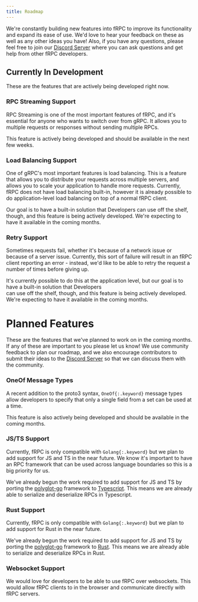 ```yaml
---
title: Roadmap
---
```


We're constantly building new features into fRPC to improve its functionality and expand its ease of use.
We'd love to hear your feedback on these as well as any other ideas you have!
Also, if you have any questions, please feel free to join our [Discord Server](https://loopholelabs.io/discord) where
you can ask questions and get help from other fRPC developers.

## Currently In Development

These are the features that are actively being developed right now.

### RPC Streaming Support

RPC Streaming is one of the most important features of fRPC, and it's essential for anyone who wants to switch over from
gRPC. It allows you to multiple requests or responses without sending multiple RPCs.

This feature is actively being developed and should be available in the next few weeks.

### Load Balancing Support

One of gRPC's most important features is load balancing. This is a feature that allows you to distribute your requests
across multiple servers, and allows you to scale your application to handle more requests. Currently, fRPC does not
have load balancing built-in, however it is already possible to do application-level load balancing on top of a normal
fRPC client.

Our goal is to have a built-in solution that Developers can use off the shelf, though, and this feature
is being actively developed. We're expecting to have it available in the coming months.

### Retry Support

Sometimes requests fail, whether it's because of a network issue or because of a server issue. Currently, this sort
of failure will result in an fRPC client reporting an error - instead, we'd like to be able to retry the request
a number of times before giving up.

It's currently possible to do this at the application level, but our goal is to have a built-in solution that Developers \
can use off the shelf, though, and this feature is being actively developed. We're expecting to have it available in the coming months.

# Planned Features

These are the features that we've planned to work on in the coming months. If any of these are important to you please
let us know! We use community feedback to plan our roadmap, and we also encourage contributors to submit their ideas
to the [Discord Server](https://loopholelabs.io/discord) so that we can discuss them with the community.

### OneOf Message Types

A recent addition to the proto3 syntax, `OneOf{:.keyword}` message types allow developers to specify that
only a single field from a set can be used at a time.

This feature is also actively being developed and should be available in the coming months.

### JS/TS Support

Currently, fRPC is only compatible with `Golang{:.keyword}` but we plan to add support for JS and TS in the near future.
We know it's important to have an RPC framework that can be used across language boundaries so this is a big priority for us.

We've already begun the work required to add support for JS and TS by porting the [polyglot-go](https://github.com/loopholelabs/polyglot-go)
framework to [Typescript](https://github.com/loopholelabs/polyglot-ts). This means we are already able to serialize and
deserialize RPCs in Typescript.

### Rust Support

Currently, fRPC is only compatible with `Golang{:.keyword}` but we plan to add support for Rust in the near future.

We've already begun the work required to add support for JS and TS by porting the [polyglot-go](https://github.com/loopholelabs/polyglot-go)
framework to [Rust](https://github.com/loopholelabs/polyglot-rs). This means we are already able to serialize and
deserialize RPCs in Rust.

### Websocket Support

We would love for developers to be able to use fRPC over websockets. This would allow fRPC clients to in the browser and
communicate directly with fRPC servers.
